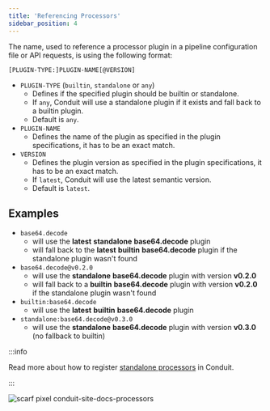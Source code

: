 ```yaml
---
title: 'Referencing Processors'
sidebar_position: 4
---
```


The name, used to reference a processor plugin in a pipeline configuration file
or API requests, is using the following format:

`[PLUGIN-TYPE:]PLUGIN-NAME[@VERSION]`

- `PLUGIN-TYPE` (`builtin`, `standalone` or `any`)
    - Defines if the specified plugin should be builtin or standalone.
    - If `any`, Conduit will use a standalone plugin if it exists and fall back
      to a builtin plugin.
    - Default is `any`.
- `PLUGIN-NAME`
    - Defines the name of the plugin as specified in the plugin specifications,
      it has to be an exact match.
- `VERSION`
    - Defines the plugin version as specified in the plugin specifications, it
      has to be an exact match.
    - If `latest`, Conduit will use the latest semantic version.
    - Default is `latest`.

## Examples

- `base64.decode`
    - will use the **latest** **standalone** **base64.decode** plugin
    - will fall back to the **latest** **builtin** **base64.decode** plugin if
      the standalone plugin wasn't found
- `base64.decode@v0.2.0`
    - will use the **standalone** **base64.decode** plugin with version **v0.2.0**
    - will fall back to a **builtin** **base64.decode** plugin with version **v0.2.0**
      if the standalone plugin wasn't found
- `builtin:base64.decode`
    - will use the **latest** **builtin** **base64.decode** plugin
- `standalone:base64.decode@v0.3.0`
    - will use the **standalone** **base64.decode** plugin with version **v0.3.0** 
      (no fallback to builtin)

:::info

Read more about how to register [standalone processors](/docs/processors/standalone) in Conduit.

:::

![scarf pixel conduit-site-docs-processors](https://static.scarf.sh/a.png?x-pxid=33ce4d9e-1948-4cab-846a-7e6cd33b8cae)